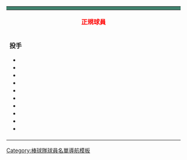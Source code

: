 {| class="toccolours" style="font-size: 95%;"
|-
! colspan="10" style="background-color:#40826D; color: #ffffff; text-align: center;"| {{Tnavbar-header|'''[[臺南市成棒隊]]現役成員'''|臺南市成棒隊現役成員|plain=1}}
|-
| colspan="6" style="background-color#ffffff; color: #ff0000; text-align: center;" width="440"| '''正規球員'''
| colspan="2" style="background-color#ffffff; color: #ff0000; text-align: center;" width="215"| '''教練'''
| colspan="2" style="background-color#ffffff; color: #ff0000; text-align: center;" width="155"| '''其他'''
|-
| valign="top" | 
'''投手'''
*{{player|8|ROC|[[蔡佑梵]]}}
*{{player|12|ROC|[[吳柏龍]]}}
*{{player|19|ROC|[[黃偉仁]]}}
*{{player|21|ROC|[[黃士展]]}}
*{{player|39|ROC|[[許峰賓]]}}
*{{player|52|ROC|[[黃瑞華]]}}
*{{player|56|ROC|[[陳詠曜]]}}
*{{player|71|ROC|[[曾保羅]]}}
*{{player|92|ROC|[[林旺億]]}}
*{{player|99|ROC|[[蔡培文]]}}

| width="px" | 
| valign="top" |

'''捕手'''
*{{player|15|ROC|[[蔡孟修]]}}
*{{player|23|ROC|[[吳旭堡]]}}


'''內野手'''
*{{player|5|ROC|[[王于文]]}}
*{{player|7|ROC|[[藍少安]]}}
*{{player|13|ROC|[[謝富仲]]}}
*{{player|24|ROC|[[黃伯楷]]}}
*{{player|25|ROC|[[溫軒宇]]}}
*{{player|30|ROC|[[沈福仁]]}}
*{{player|89|ROC|[[林苡任]]}}

| width="px" | 
| valign="top" | 

'''外野手'''
*{{player|1|ROC|[[王俊閔]]}}
*{{player|11|ROC|[[吳家輝]]}}
*{{player|37|ROC|[[馬仲權]]}}
*{{player|55|ROC|[[趙品惟]]}}


| width="px" |
| valign="top" |

'''總教練'''
*{{player|45|ROC|[[張文宗]]}}
'''教練團'''
*{{player|63|ROC|[[林琨瑋]]}}（[[投手教練]]）
*{{player|－|ROC|[[蔡士凡]]}}（[[打擊教練]]）
*{{player|－|ROC|[[邱敏舜]]}}（[[守備教練]]）
|}<noinclude>
[[Category:棒球隊球員名單導航模板]]
</noinclude>